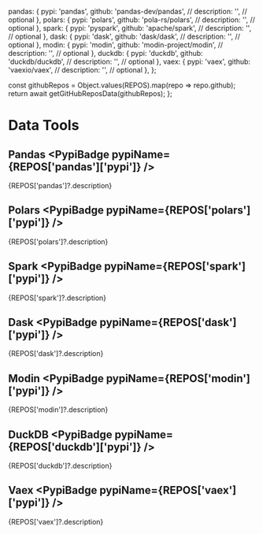 
  pandas: {
    pypi: 'pandas',
    github: 'pandas-dev/pandas',
    // description: '',  // optional
  },
  polars: {
    pypi: 'polars',
    github: 'pola-rs/polars',
    // description: '',  // optional
  },
  spark: {
    pypi: 'pyspark',
    github: 'apache/spark',
    // description: '',  // optional
  },
  dask: {
    pypi: 'dask',
    github: 'dask/dask',
    // description: '',  // optional
  },
  modin: {
    pypi: 'modin',
    github: 'modin-project/modin',
    // description: '',  // optional
  },
  duckdb: {
    pypi: 'duckdb',
    github: 'duckdb/duckdb',
    // description: '',  // optional
  },
  vaex: {
    pypi: 'vaex',
    github: 'vaexio/vaex',
    // description: '',  // optional
  },
};


  const githubRepos = Object.values(REPOS).map(repo => repo.github);
  return await getGitHubReposData(githubRepos);
};


# Data Tools
<ReposTable />


## Pandas <PypiBadge pypiName={REPOS['pandas']['pypi']} />
{REPOS['pandas']?.description}


## Polars <PypiBadge pypiName={REPOS['polars']['pypi']} />
{REPOS['polars']?.description}


## Spark <PypiBadge pypiName={REPOS['spark']['pypi']} />
{REPOS['spark']?.description}


## Dask <PypiBadge pypiName={REPOS['dask']['pypi']} />
{REPOS['dask']?.description}


## Modin <PypiBadge pypiName={REPOS['modin']['pypi']} />
{REPOS['modin']?.description}


## DuckDB <PypiBadge pypiName={REPOS['duckdb']['pypi']} />
{REPOS['duckdb']?.description}


## Vaex <PypiBadge pypiName={REPOS['vaex']['pypi']} />
{REPOS['vaex']?.description}
